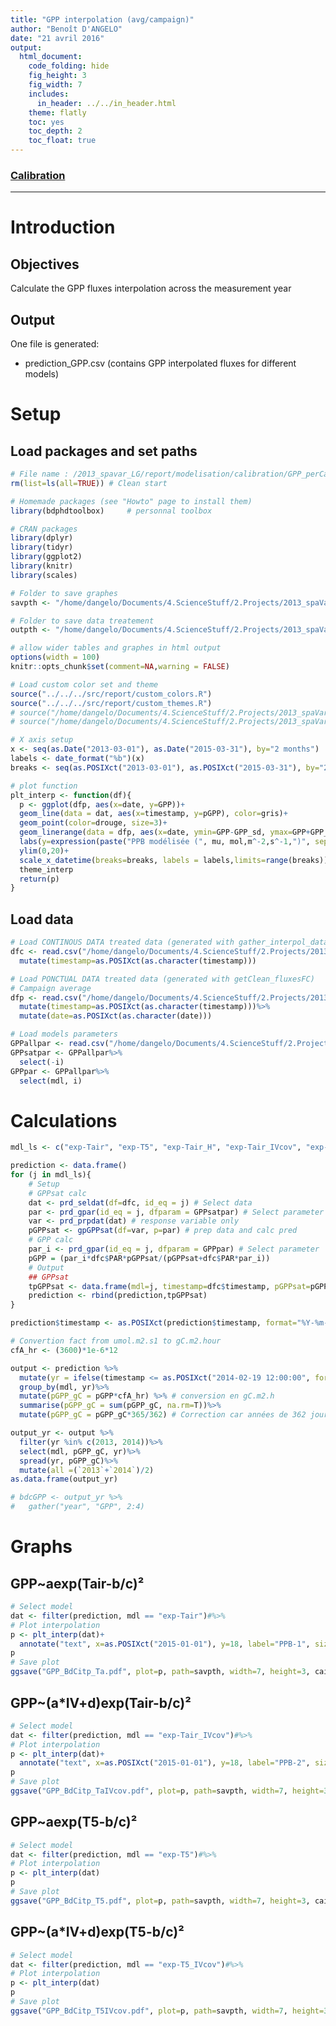 ```yaml
---
title: "GPP interpolation (avg/campaign)"
author: "Benoît D'ANGELO"
date: "21 avril 2016"
output:
  html_document:
    code_folding: hide
    fig_height: 3
    fig_width: 7
    includes:
      in_header: ../../in_header.html
    theme: flatly
    toc: yes
    toc_depth: 2
    toc_float: true
---
```


<h3><a href="../mod_toc.html"> Calibration </a></h3>
***

# Introduction

## Objectives

Calculate the GPP fluxes interpolation across the measurement year

## Output

One file is generated:

* prediction_GPP.csv (contains GPP interpolated fluxes for different models)

# Setup

## Load packages and set paths

```r
# File name : /2013_spavar_LG/report/modelisation/calibration/GPP_perCampaign_int.Rmd
rm(list=ls(all=TRUE)) # Clean start

# Homemade packages (see "Howto" page to install them)
library(bdphdtoolbox)     # personnal toolbox

# CRAN packages
library(dplyr)
library(tidyr)
library(ggplot2)
library(knitr)
library(scales)

# Folder to save graphes
savpth <- "/home/dangelo/Documents/4.ScienceStuff/2.Projects/2013_spaVar_LG/graphs/carbonbalance/ecosyst/interpolation"

# Folder to save data treatement
outpth <- "/home/dangelo/Documents/4.ScienceStuff/2.Projects/2013_spaVar_LG/data/processed"

# allow wider tables and graphes in html output
options(width = 100)
knitr::opts_chunk$set(comment=NA,warning = FALSE)

# Load custom color set and theme
source("../../../src/report/custom_colors.R")
source("../../../src/report/custom_themes.R")
# source("/home/dangelo/Documents/4.ScienceStuff/2.Projects/2013_spaVar_LG/src/report/custom_colors.R")
# source("/home/dangelo/Documents/4.ScienceStuff/2.Projects/2013_spaVar_LG/src/report/custom_themes.R")
```

```r
# X axis setup
x <- seq(as.Date("2013-03-01"), as.Date("2015-03-31"), by="2 months")
labels <- date_format("%b")(x)
breaks <- seq(as.POSIXct("2013-03-01"), as.POSIXct("2015-03-31"), by="2 months")

# plot function
plt_interp <- function(df){
  p <- ggplot(dfp, aes(x=date, y=GPP))+
  geom_line(data = dat, aes(x=timestamp, y=pGPP), color=gris)+
  geom_point(color=drouge, size=3)+
  geom_linerange(data = dfp, aes(x=date, ymin=GPP-GPP_sd, ymax=GPP+GPP_sd), color=drouge)+
  labs(y=expression(paste("PPB modélisée (", mu, mol,m^-2,s^-1,")", sep="")), x="")+
  ylim(0,20)+
  scale_x_datetime(breaks=breaks, labels = labels,limits=range(breaks))+
  theme_interp
  return(p)
}
```

## Load data

```r
# Load CONTINOUS DATA treated data (generated with gather_interpol_data.R)
dfc <- read.csv("/home/dangelo/Documents/4.ScienceStuff/2.Projects/2013_spaVar_LG/data/processed/env_var_interp.csv")%>%
  mutate(timestamp=as.POSIXct(as.character(timestamp)))
```

```r
# Load PONCTUAL DATA treated data (generated with getClean_fluxesFC)
# Campaign average
dfp <- read.csv("/home/dangelo/Documents/4.ScienceStuff/2.Projects/2013_spaVar_LG/data/processed/cl_fluxesFC_avg.csv")%>%
  mutate(timestamp=as.POSIXct(as.character(timestamp)))%>%
  mutate(date=as.POSIXct(as.character(date)))
```

```r
# Load models parameters
GPPallpar <- read.csv("/home/dangelo/Documents/4.ScienceStuff/2.Projects/2013_spaVar_LG/data/processed/GPPsat_GPP_mdlpar.csv")
GPPsatpar <- GPPallpar%>%
  select(-i)
GPPpar <- GPPallpar%>%
  select(mdl, i)
```

# Calculations
```r
mdl_ls <- c("exp-Tair", "exp-T5", "exp-Tair_H", "exp-Tair_IVcov", "exp-T5_IVcov")

prediction <- data.frame()
for (j in mdl_ls){
    # Setup
    # GPPsat calc
    dat <- prd_seldat(df=dfc, id_eq = j) # Select data
    par <- prd_gpar(id_eq = j, dfparam = GPPsatpar) # Select parameter
    var <- prd_prpdat(dat) # response variable only
    pGPPsat <- gpGPPsat(df=var, p=par) # prep data and calc pred
    # GPP calc
    par_i <- prd_gpar(id_eq = j, dfparam = GPPpar) # Select parameter
    pGPP = (par_i*dfc$PAR*pGPPsat/(pGPPsat+dfc$PAR*par_i))
    # Output
    ## GPPsat
    tpGPPsat <- data.frame(mdl=j, timestamp=dfc$timestamp, pGPPsat=pGPPsat, pGPP=pGPP)
    prediction <- rbind(prediction,tpGPPsat) 
}

prediction$timestamp <- as.POSIXct(prediction$timestamp, format="%Y-%m-%d %H:%M:%S")
```

```r
# Convertion fact from umol.m2.s1 to gC.m2.hour
cfA_hr <- (3600)*1e-6*12

output <- prediction %>%
  mutate(yr = ifelse(timestamp <= as.POSIXct("2014-02-19 12:00:00", format="%Y-%m-%d %H:%M:%S"), "2013", "2014"))%>%
  group_by(mdl, yr)%>%
  mutate(pGPP_gC = pGPP*cfA_hr) %>% # conversion en gC.m2.h
  summarise(pGPP_gC = sum(pGPP_gC, na.rm=T))%>%
  mutate(pGPP_gC = pGPP_gC*365/362) # Correction car années de 362 jours

output_yr <- output %>%
  filter(yr %in% c(2013, 2014))%>%
  select(mdl, pGPP_gC, yr)%>%
  spread(yr, pGPP_gC)%>%
  mutate(all =(`2013`+`2014`)/2)
as.data.frame(output_yr)

# bdcGPP <- output_yr %>%
#   gather("year", "GPP", 2:4)

```

# Graphs {.tabset}

## GPP~aexp(Tair-b/c)²

```r
# Select model
dat <- filter(prediction, mdl == "exp-Tair")#%>%
# Plot interpolation
p <- plt_interp(dat)+
  annotate("text", x=as.POSIXct("2015-01-01"), y=18, label="PPB-1", size=5)
p
# Save plot
ggsave("GPP_BdCitp_Ta.pdf", plot=p, path=savpth, width=7, height=3, cairo_pdf)
```

## GPP~(a*IV+d)exp(Tair-b/c)²

```r
# Select model
dat <- filter(prediction, mdl == "exp-Tair_IVcov")#%>%
# Plot interpolation
p <- plt_interp(dat)+
  annotate("text", x=as.POSIXct("2015-01-01"), y=18, label="PPB-2", size=5)
p
# Save plot
ggsave("GPP_BdCitp_TaIVcov.pdf", plot=p, path=savpth, width=7, height=3, cairo_pdf)
```

## GPP~aexp(T5-b/c)²

```r
# Select model
dat <- filter(prediction, mdl == "exp-T5")#%>%
# Plot interpolation
p <- plt_interp(dat)
p
# Save plot
ggsave("GPP_BdCitp_T5.pdf", plot=p, path=savpth, width=7, height=3, cairo_pdf)
```

## GPP~(a*IV+d)exp(T5-b/c)²

```r
# Select model
dat <- filter(prediction, mdl == "exp-T5_IVcov")#%>%
# Plot interpolation
p <- plt_interp(dat)
p
# Save plot
ggsave("GPP_BdCitp_T5IVcov.pdf", plot=p, path=savpth, width=7, height=3, cairo_pdf)
```